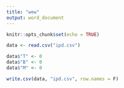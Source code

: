 ```yaml
---
title: "wew"
output: word_document
---
```


```r
knitr::opts_chunk$set(echo = TRUE)
```

```r
data <- read.csv("ipd.csv")

data$"T" <- 0
data$"B" <- 0
data$"M" <- 0

write.csv(data, "ipd.csv", row.names = F)
```

